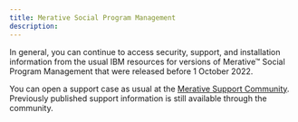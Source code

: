 ```yaml
---
title: Merative Social Program Management
description: 
---
```


In general, you can continue to access security, support, and installation information from the usual IBM resources for versions of Merative™ Social Program Management that were released before 1 October 2022.

You can open a support case as usual at the [Merative Support Community](https://ibmwatsonhealth.force.com/mysupport). Previously published support information is still available through the community.
